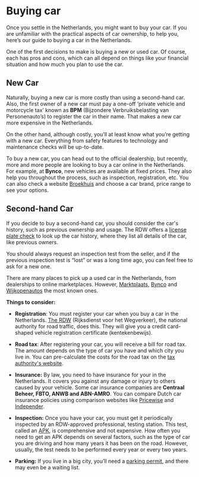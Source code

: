 # Buying car
Once you settle in the Netherlands, you might want to buy your car. If you are unfamiliar with the practical aspects of car ownership, to help you, here’s our guide to buying a car in the Netherlands.

One of the first decisions to make is buying a new or used car. Of course, each has pros and cons, which can all depend on things like your financial situation and how much you plan to use the car.

## New Car
Naturally, buying a new car is more costly than using a second-hand car. Also, the first owner of a new car must pay a one-off ‘private vehicle and motorcycle tax’ known as **BPM** (Bijzondere Verbruiksbelasting van Personenauto’s) to register the car in their name. That makes a new car more expensive in the Netherlands. 

On the other hand, although costly, you’ll at least know what you’re getting with a new car. Everything from safety features to technology and maintenance checks will be up-to-date. 

To buy a new car, you can head out to the official dealership, but recently, more and more people are looking to buy a car online in the Netherlands. For example, at **Bynco**, new vehicles are available at fixed prices. They also help you throughout the process, such as inspection, registration, etc. You can also check a website [Broekhuis](https://broekhuis.nl/) and choose a car brand, price range to see your options. 

## Second-hand Car
If you decide to buy a second-hand car, you should consider the car's history, such as previous ownership and usage. The RDW offers a [license plate check](https://ovi.rdw.nl/) to look up the car history, where they list all details of the car, like previous owners. 

<Callout>
  You should always request an inspection test from the seller, and if the previous inspection test is “lost” or was a long time ago, you can feel free to ask for a new one. 
</Callout>

There are many places to pick up a used car in the Netherlands, from dealerships to online marketplaces. However, [Marktplaats](https://www.marktplaats.nl/), [Bynco](https://bynco.com/nl-en/expats/?utm_source=Expatica&utm_medium=article-buycarnetherlands) and [Wijkopenautos](https://www.wikoau.nl/waarde/10-18/?MID=NL_NET_4_333504_1547724_0_0_0&net=NL_4&name=513expati) the most known ones. 

**Things to consider:**

- **Registration**: You must register your car when you buy a car in the Netherlands. [The RDW](https://www.rdw.nl/) (Rijksdienst voor het Wegverkeer), the national authority for road traffic, does this. They will give you a credit card-shaped vehicle registration certificate (kentekenbewijs).

- **Road tax**: After registering your car, you will receive a bill for road tax. The amount depends on the type of car you have and which city you live in. You can pre-calculate the costs for the road tax on the [tax authority's website](https://www.belastingdienst.nl/wps/wcm/connect/nl/auto-en-vervoer/content/hulpmiddel-motorrijtuigenbelasting-berekenen). 

- **Insurance:** By law, you need to have insurance for your in the Netherlands. It covers you against any damage or injury to others caused by your vehicle. Some car insurance companies are **Centraal Beheer, FBTO, ANWB and ABN-AMRO**. You can compare Dutch car insurance policies using comparison websites like [Pricewise](https://www.pricewise.nl/?actioncode=tradetracker&campagne=regulier&chnid=9d955fb4-af6f-4c5d-9681-21d71325053d) and [Independer](https://www.independer.nl/autoverzekering/info/affiliate/awin?refer=m4nauto&utm_source=affiliate&utm_medium=awin_auto&utm_campaign=666995&awc=8599_1644910954_e72e0e0d1c3f2a5c38dc908a9455f19c). 

- **Inspection:** Once you have your car, you must get it periodically inspected by an RDW-approved professional, testing station. This test, called an [APK](https://business.gov.nl/regulation/periodic-motor-vehicle-test-apk/), is comprehensive and not expensive. How often you need to get an APK depends on several factors, such as the type of car you are driving and how many years it has been on the road. However, usually, the test needs to be performed every year or every two years. 

- **Parking:** If you live in a big city, you’ll need a [parking permit](https://www.amsterdam.nl/en/parking/apply-resident-parking-permit/), and there may even be a waiting list. 
